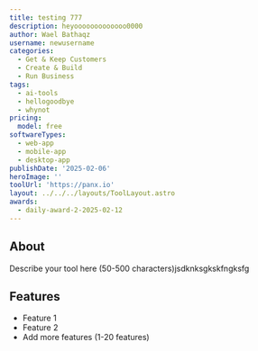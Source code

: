 ```yaml
---
title: testing 777
description: heyooooooooooooo0000
author: Wael Bathaqz
username: newusername
categories:
  - Get & Keep Customers
  - Create & Build
  - Run Business
tags:
  - ai-tools
  - hellogoodbye
  - whynot
pricing:
  model: free
softwareTypes:
  - web-app
  - mobile-app
  - desktop-app
publishDate: '2025-02-06'
heroImage: ''
toolUrl: 'https://panx.io'
layout: ../../../layouts/ToolLayout.astro
awards:
  - daily-award-2-2025-02-12
---
```

## About
Describe your tool here (50-500 characters)jsdknksgkskfngksfg

## Features
- Feature 1
- Feature 2
- Add more features (1-20 features)
